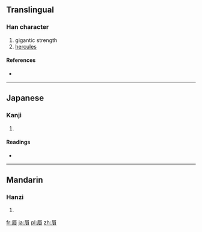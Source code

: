 {{also|屃}}
==Translingual==

===Han character===
{{Han char|rn=44|rad=尸|as=07|sn=10|four=|canj=尸月山金 (SBUC)}}

# gigantic strength
# [[hercules]]

====References====
* {{Han ref|kx=0302.080|dkj=07713|dj=0599.210|hdz=20975.060|uh=5C53|ud=23635}}

----

==Japanese==

===Kanji===
{{ja-kanji|grade=|rs=尸07}}

# {{defn|lang=ja|sort=尸07}}

====Readings====
* {{ja-readings|on=[[き]] (ki)|kun=[[ねいき]] (neiki), [[いびき]] (ibiki)}}

----

==Mandarin==

===Hanzi===
{{cmn-hanzi|sim=屃|pin=[[xì]] ([[xi4]])|wg=hsi<sup>4</sup>}}

# {{defn|lang=cmn|sort=尸07}}

[[fr:屓]]
[[ja:屓]]
[[pl:屓]]
[[zh:屓]]
